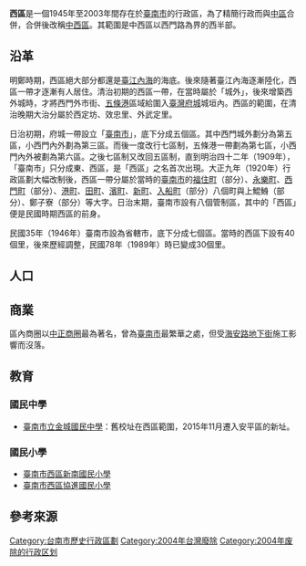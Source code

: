 {{Infobox Former Subdivision
|country = 
|native_name = West District
|conventional_long_name = 西區
|common_name = 
|subdivision = [[區_(中華民國)|區]]
|nation = {{ROC}}[[臺南市_(省轄市)|臺南市]]
|title_leader = 區長
|leader1 = 
|year_leader1 = 
|year_start = 1945年
|event_start = 
|date_start = 
|year_end = 2004年
|event_end = 
|date_end = 1月1日
|s1 = 中西區 (台灣)
|flag_s1 = Flag of Tainan City.svg
|s2 = 
|flag_s2 = 
|image_flag = 
|image_coat = 
|image_map = 
|image_map_caption = 
|stat_year1 = 2004年
|stat_area1 = 3.5805
|stat_pop1 = 43853
|stat_year2 = 
|stat_pop2 = 
|political_subdiv = 19[[村里|里]]
|today = {{ROC}}[[臺南市|臺南市]][[中西區_(台灣)|中西區]]
| footnotes = 郵遞區號 703
'''鄰接行政區'''</big><br>[[北區_(臺南市)|北區]]、[[中區_(臺南市)|中區]]、[[南區_(臺南市)|南區]]、[[安平區|安平區]]、[[安南區|安南區]]
}}

'''西區'''是一個1945年至2003年間存在於[[臺南市_(省轄市)|臺南市]]的行政區，為了精簡行政而與[[中區_(臺南市)|中區]]合併，合併後改稱[[中西區_(台灣)|中西區]]。其範圍是中西區以西門路為界的西半部{{r|市|page=187}}。

== 沿革 ==
明鄭時期，西區絕大部分都還是[[臺江內海|臺江內海]]的海底{{r|市|page=185}}。後來隨著臺江內海逐漸陸化，西區一帶才逐漸有人居住{{r|市|page=185}}。清治初期的西區一帶，在當時屬於「城外」，後來增築西外城時，才將西門外市街、[[五條港_(臺南)|五條港]]區域給圍入[[臺灣府城|臺灣府城]]城垣內{{r|市|page=185}}。西區的範圍，在清治晚期大治分屬於西定坊、效忠里、外武定里{{r|市|page=191-192}}。

日治初期，府城一帶設立「[[臺南市_(堡里)|臺南市]]」，底下分成五個區{{r|市|page=185}}。其中西門城外劃分為第五區，小西門內外劃為第三區{{r|市|page=185}}。而後一度改行七區制，五條港一帶劃為第七區，小西門內外被劃為第六區{{r|市|page=185}}。之後七區制又改回五區制，直到明治四十二年（1909年），「臺南市」只分成東、西區，是「西區」之名首次出現{{r|市|page=186}}。大正九年（1920年）行政區劃大幅改制後，西區一帶分屬於當時的[[臺南市_(州轄市)|臺南市]]的[[福住町_(臺南市)|福住町]]（部分）、[[永樂町_(臺南市)|永樂町]]、[[西門町_(臺南市)|西門町]]（部分）、[[港町_(臺南市)|港町]]、[[田町_(台南市)|田町]]、[[濱町_(臺南市)|濱町]]、[[新町|新町]]、[[入船町_(臺南市)|入船町]]（部分）八個町與上鯤鯓（部分）、鄭子寮（部分）等大字{{r|市|page=191-192}}。日治末期，臺南市設有八個管制區，其中的「西區」便是民國時期西區的前身{{r|市|page=186}}。

民國35年（1946年）臺南市設為省轄市，底下分成七個區{{r|市|page=186}}。當時的西區下設有40個里，後來歷經調整，民國78年（1989年）時已變成30個里{{r|市|page=186}}。

==人口==
{{Historical populations
|type = Taiwan
|footnote = 來源: {{cite web|url=https://bca.tainan.gov.tw/News_Content.aspx?n=1134&s=8160|publisher=[[臺南市政府|臺南市政府]]|title=臺南市政府民政局 - 改制前臺南市6區人口統計資料|deadurl=no|archiveurl=https://web.archive.org/web/20200419004653/https://bca.tainan.gov.tw/News_Content.aspx?n=1134&s=8160|archivedate=2020-04-19|access-date=2020-08-01}}
|1946|35054
|1951|49392
|1956|53769
|1961|62434
|1966|71482
|1971|76422
|1976|67830
|1981|55350
|1986|52838
|1991|51370
|1996|46316
|2001|43618
|2003|43853
}}

==商業==
區內商圈以[[中正商圈|中正商圈]]最為著名，曾為[[臺南市|臺南市]]最繁華之處，但受[[海安路地下街|海安路地下街]]施工影響而沒落。

==教育==
===國民中學===
* [[臺南市立金城國民中學|臺南市立金城國民中學]]：舊校址在西區範圍，2015年11月遷入安平區的新址。

===國民小學===
* [[臺南市安平區新南國民小學|臺南市西區新南國民小學]]
* [[臺南市中西區協進國民小學|臺南市西區協進國民小學]]

== 參考來源 ==
{{reflist|refs=
<ref name="市">{{cite book|author= |title=《臺灣地名辭書卷廿一：臺南市》 |publisher=國史館臺灣文獻館 |location= |isbn= 957-02-3370-2  |date=1999-02  }}</ref>
}}

{{臺南市行政區劃}}

[[Category:台南市歷史行政區劃|Category:台南市歷史行政區劃]]
[[Category:2004年台灣廢除|Category:2004年台灣廢除]]
[[Category:2004年废除的行政区划|Category:2004年废除的行政区划]]